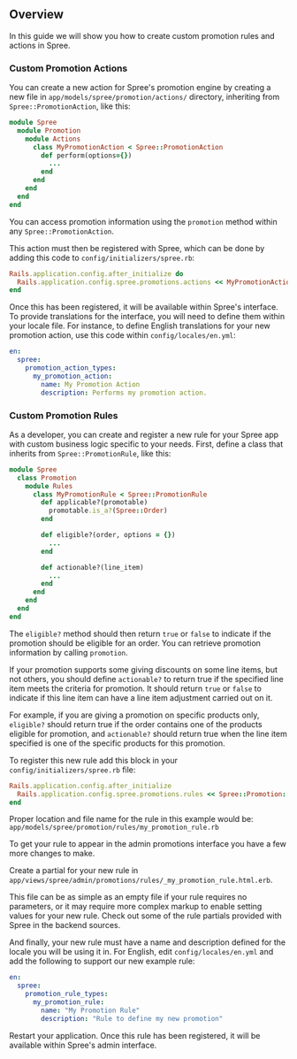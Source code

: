 ## Overview

In this guide we will show you how to create custom promotion rules and actions in Spree.

### Custom Promotion Actions

You can create a new action for Spree's promotion engine by creating a new file in `app/models/spree/promotion/actions/` directory, inheriting from `Spree::PromotionAction`, like this:

```ruby
module Spree
  module Promotion
    module Actions
      class MyPromotionAction < Spree::PromotionAction
        def perform(options={})
          ...
        end
      end
    end
  end
end
```

You can access promotion information using the `promotion` method within any `Spree::PromotionAction`.

This action must then be registered with Spree, which can be done by adding this code to `config/initializers/spree.rb`:

```ruby
Rails.application.config.after_initialize do
  Rails.application.config.spree.promotions.actions << MyPromotionAction
end
```

Once this has been registered, it will be available within Spree's interface. To provide translations for the interface, you will need to define them within your locale file. For instance, to define English translations for your new promotion action, use this code within `config/locales/en.yml`:

```yaml
en:
  spree:
    promotion_action_types:
      my_promotion_action:
        name: My Promotion Action
        description: Performs my promotion action.
```

### Custom Promotion Rules

As a developer, you can create and register a new rule for your Spree app with custom business logic specific to your needs. First, define a class that inherits from `Spree::PromotionRule`, like this:

```ruby
module Spree
  class Promotion
    module Rules
      class MyPromotionRule < Spree::PromotionRule
        def applicable?(promotable)
          promotable.is_a?(Spree::Order)
        end

        def eligible?(order, options = {})
          ...
        end

        def actionable?(line_item)
          ...
        end
      end
    end
  end
end
```

The `eligible?` method should then return `true` or `false` to indicate if the promotion should be eligible for an order. You can retrieve promotion information by calling `promotion`.

If your promotion supports some giving discounts on some line items, but not others, you should define `actionable?` to return true if the specified line item meets the criteria for promotion. It should return `true` or `false` to indicate if this line item can have a line item adjustment carried out on it.

For example, if you are giving a promotion on specific products only, `eligible?` should return true if the order contains one of the products eligible for promotion, and `actionable?` should return true when the line item specified is one of the specific products for this promotion.

To register this new rule add this block in your `config/initializers/spree.rb` file:

```ruby
Rails.application.config.after_initialize
  Rails.application.config.spree.promotions.rules << Spree::Promotion::Rules::MyPromotionRule
end
```

 Proper location and file name for the rule in this example would be: `app/models/spree/promotion/rules/my_promotion_rule.rb`

To get your rule to appear in the admin promotions interface you have a few more changes to make.

Create a partial for your new rule in `app/views/spree/admin/promotions/rules/_my_promotion_rule.html.erb`.

This file can be as simple as an empty file if your rule requires no parameters, or it may require more complex markup to enable setting values for your new rule. Check out some of the rule partials provided with Spree in the backend sources.

And finally, your new rule must have a name and description defined for the locale you will be using it in. For English, edit `config/locales/en.yml` and add the following to support our new example rule:

```yaml
en:
  spree:
    promotion_rule_types:
      my_promotion_rule:
        name: "My Promotion Rule"
        description: "Rule to define my new promotion"
```

Restart your application. Once this rule has been registered, it will be available within Spree's admin interface.
